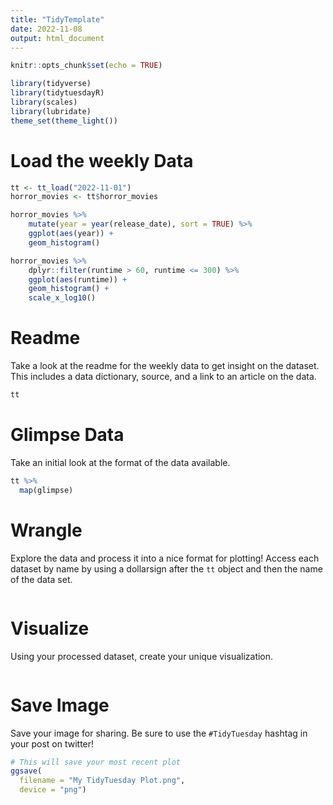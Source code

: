 ```yaml
---
title: "TidyTemplate"
date: 2022-11-08
output: html_document
---
```


```r

knitr::opts_chunk$set(echo = TRUE)

library(tidyverse)
library(tidytuesdayR)
library(scales)
library(lubridate)
theme_set(theme_light())

```

# Load the weekly Data

```r

tt <- tt_load("2022-11-01")
horror_movies <- tt$horror_movies

horror_movies %>% 
    mutate(year = year(release_date), sort = TRUE) %>% 
    ggplot(aes(year)) +
    geom_histogram()

horror_movies %>% 
    dplyr::filter(runtime > 60, runtime <= 300) %>% 
    ggplot(aes(runtime)) +
    geom_histogram() +
    scale_x_log10()
```



# Readme

Take a look at the readme for the weekly data to get insight on the dataset.
This includes a data dictionary, source, and a link to an article on the data.

```r

tt

```


# Glimpse Data

Take an initial look at the format of the data available.

```r

tt %>% 
  map(glimpse)

```

# Wrangle

Explore the data and process it into a nice format for plotting! Access each dataset by name by using a dollarsign after the `tt` object and then the name of the data set.

```r



```


# Visualize

Using your processed dataset, create your unique visualization.

```r


  
```

# Save Image

Save your image for sharing. Be sure to use the `#TidyTuesday` hashtag in your post on twitter! 

```r

# This will save your most recent plot
ggsave(
  filename = "My TidyTuesday Plot.png",
  device = "png")

```
